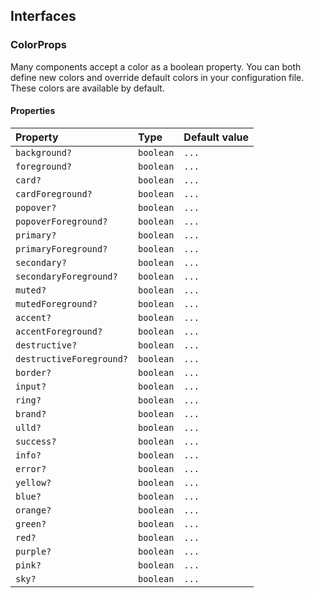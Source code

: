 ## Interfaces

### ColorProps

Many components accept a color as a boolean property. You can both define new colors and override default colors in your configuration file. These colors are available by default.

#### Properties

| Property                 | Type      | Default value |
| :----------------------- | :-------- | :------------ |
| `background?`            | `boolean` | `...`         |
| `foreground?`            | `boolean` | `...`         |
| `card?`                  | `boolean` | `...`         |
| `cardForeground?`        | `boolean` | `...`         |
| `popover?`               | `boolean` | `...`         |
| `popoverForeground?`     | `boolean` | `...`         |
| `primary?`               | `boolean` | `...`         |
| `primaryForeground?`     | `boolean` | `...`         |
| `secondary?`             | `boolean` | `...`         |
| `secondaryForeground?`   | `boolean` | `...`         |
| `muted?`                 | `boolean` | `...`         |
| `mutedForeground?`       | `boolean` | `...`         |
| `accent?`                | `boolean` | `...`         |
| `accentForeground?`      | `boolean` | `...`         |
| `destructive?`           | `boolean` | `...`         |
| `destructiveForeground?` | `boolean` | `...`         |
| `border?`                | `boolean` | `...`         |
| `input?`                 | `boolean` | `...`         |
| `ring?`                  | `boolean` | `...`         |
| `brand?`                 | `boolean` | `...`         |
| `ulld?`                  | `boolean` | `...`         |
| `success?`               | `boolean` | `...`         |
| `info?`                  | `boolean` | `...`         |
| `error?`                 | `boolean` | `...`         |
| `yellow?`                | `boolean` | `...`         |
| `blue?`                  | `boolean` | `...`         |
| `orange?`                | `boolean` | `...`         |
| `green?`                 | `boolean` | `...`         |
| `red?`                   | `boolean` | `...`         |
| `purple?`                | `boolean` | `...`         |
| `pink?`                  | `boolean` | `...`         |
| `sky?`                   | `boolean` | `...`         |
